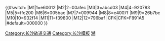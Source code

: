 <noinclude><!-- 编辑此模板时请同时编辑下方文档和[[长沙轨道交通标志色]]! --></noinclude>{{#switch:{{uc:{{{1|}}}}}
|M1|1=e60012
|M2|2=00afec
|M3|3=abcd03
|M4|4=920783
|M5|5=ffe200
|M6|6=005bac
|M7|7=009944
|M8|8=e4007f
|M9|9=26b7bc
|M10|10=932f14
|M11|11=f39800
|M12|12=796baf
|CFK|CFK=F891A5
|#default=000000
}}<noinclude>
{{documentation}}
[[Category:长沙轨道交通]]
[[Category:长沙模板]]
[[Category:中國鐵路運輸顏色模板|湘]]
</noinclude>